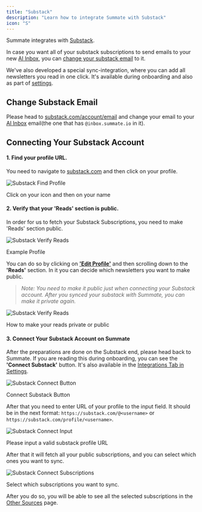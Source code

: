 ```yaml
---
title: "Substack"
description: "Learn how to integrate Summate with Substack"
icon: "S"
---
```


Summate integrates with [Substack](https://substack.com).

In case you want all of your substack subscriptions to send emails to your new [AI Inbox](/essentials/ai-inbox), you can [change your substack email](#change-substack-email) to it.

We've also developed a special sync-integration, where you can add all newsletters you read in one click. It's available during onboarding and also as part of [settings](/essentials/settings).

## Change Substack Email

Please head to [substack.com/account/email](https://substack.com/account/email) and change your email to your [AI Inbox](/essentials/ai-inbox) email(the one that has `@inbox.summate.io` in it).

## Connecting Your Substack Account

#### 1. Find your profile URL.

You need to navigate to [substack.com](https://substack.com) and then click on your profile.

<Frame>
  <div className="flex flex-col gap-10 items-center">
    <img
      src="/images/substack/substack_connect_1.png"
      alt="Substack Find Profile"
    />
    <p style={{ fontSize: "0.9em", fontStyle: "italic", textAlign: "center" }}>
      Click on your icon and then on your name
    </p>
  </div>
</Frame>

#### 2. Verify that your 'Reads' section is public.

In order for us to fetch your Substack Subscriptions, you need to make 'Reads' section public.

<Frame>
  <div className="flex flex-col gap-10 items-center">
    <img
      src="/images/substack/substack_connect_2_1.png"
      alt="Substack Verify Reads"
    />
    <p style={{ fontSize: "0.9em", fontStyle: "italic", textAlign: "center" }}>
      Example Profile
    </p>
  </div>
</Frame>

You can do so by clicking on **['Edit Profile'](https://substack.com/profile/edit)** and then scrolling down to the **'Reads'** section. In it you can decide which newsletters you want to make public.

> _Note: You need to make it public just when connecting your Substack account. After you synced your substack with Summate, you can make it private again._

<Frame>
  <div className="flex flex-col gap-10 items-center">
    <img
      src="/images/substack/substack_connect_2_2.png"
      alt="Substack Verify Reads"
    />
    <p style={{ fontSize: "0.9em", fontStyle: "italic", textAlign: "center" }}>
      How to make your reads private or public
    </p>
  </div>
</Frame>

#### 3. Connect Your Substack Account on Summate

After the preparations are done on the Substack end, please head back to Summate. If you are reading this during onboarding, you can see the **'Connect Substack'** button. It's also available in the [Integrations Tab in Settings](/essentials/settings).

<Frame>
  <div className="flex flex-col gap-10 items-center">
    <img
      src="/images/substack/substack_connect_3_1.png"
      alt="Substack Connect Button"
    />
    <p style={{ fontSize: "0.9em", fontStyle: "italic", textAlign: "center" }}>
      Connect Substack Button
    </p>
  </div>
</Frame>

After that you need to enter URL of your profile to the input field. It should be in the next format: `https://substack.com/@<username>` or `https://substack.com/profile/<username>`.

<Frame>
  <div className="flex flex-col gap-10 items-center">
    <img
      src="/images/substack/substack_connect_3_2.png"
      alt="Substack Connect Input"
    />
    <p style={{ fontSize: "0.9em", fontStyle: "italic", textAlign: "center" }}>
      Please input a valid substack profile URL
    </p>
  </div>
</Frame>

After that it will fetch all your public subscriptions, and you can select which ones you want to sync.

<Frame>
  <div className="flex flex-col gap-10 items-center">
    <img
      src="/images/substack/substack_connect_3_3.png"
      alt="Substack Connect Subscriptions"
    />
    <p style={{ fontSize: "0.9em", fontStyle: "italic", textAlign: "center" }}>
      Select which subscriptions you want to sync.
    </p>
  </div>
</Frame>

After you do so, you will be able to see all the selected subscriptions in the [Other Sources](/essentials/other-sources) page.
